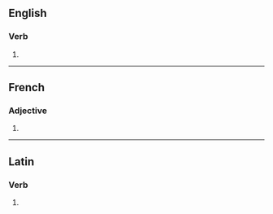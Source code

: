 ==English==

===Verb===
{{head|en|verb form}}

# {{en-third-person singular of|imbue}}

----

==French==

===Adjective===
{{head|fr|adjective form}}

# {{feminine plural of|imbu|lang=fr}}

----

==Latin==

===Verb===
{{la-verb-form|imbuēs}}

# {{inflection of|imbuō||2|s|futr|actv|indc|lang=la}}